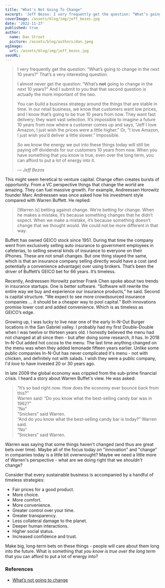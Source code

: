 ```yaml
---
title: "What's Not Going To Change"
excerpt: 'Jeff Bezos: I very frequently get the question: “What’s going to change in the next 10 years?” That’s a very interesting question. I almost never get the question: “What’s not going to change in the next 10 years?” And I submit to you that that second question is actually the more important of the two.'
coverImage: /assets/blog/img/jeff_bezos.jpg
date: '2022-11-27'
published: true
author:
  name: Dan Stroot
  picture: /assets/blog/authors/dan.jpeg
ogImage:
  url: /assets/blog/img/jeff_bezos.jpg
seoURL:
---
```


> I very frequently get the question: “What’s going to change in the next 10 years?” That’s a very interesting question.
>
> I almost never get the question: “What’s **not** going to change in the next 10 years?” And I submit to you that that second question is actually the more important of the two.
>
> You can build a business strategy around the things that are stable in time. In our retail business, we know that customers want low prices, and I know that’s going to be true 10 years from now. They want fast delivery; they want vast selection. It’s impossible to imagine a future 10 years from now where a customer comes up and says, “Jeff I love Amazon, I just wish the prices were a little higher.” Or, “I love Amazon, I just wish you’d deliver a little slower.” Impossible.
>
> So we know the energy we put into these things today will still be paying off dividends for our customers 10 years from now. When you have something that you know is true, even over the long term, you can afford to put a lot of energy into it.
>
> <cite>&mdash; Jeff Bezos</cite>

This might seem heretical to venture capital. Change often creates bursts of opportunity. From a VC perspective things that change the world are amazing. They can fuel massive growth. For example, Andreessen Horowitz founder Marc Andreessen was once asked how his investment style compared with Warren Buffett. He replied:

> [Warren is] betting against change. We’re betting for change. When he makes a mistake, it’s because something changes that he didn’t expect. When we make a mistake, it’s because something doesn’t change that we thought would. We could not be more different in that way.

Buffett has owned GEICO stock since 1951. During that time the company went from exclusively selling auto insurance to government employees in cafeterias, to selling several kinds of insurance to everyone on their iPhones. These are not small changes. But one thing stayed the same, which is that an insurance company selling directly would have a cost (and potentially a convenience advantage) over using brokers. That’s been the driver of Buffett’s GEICO bet for 66 years. It’s timeless.

Recently, Andreessen Horowitz partner Frank Chen spoke about two trends in insurance startups. One is better software. “Software will rewrite the entire way we buy and experience our insurance products,” he said. Second is capital structure. “We expect to see more crowdsourced insurance companies … it should be a cheaper way to pool capital.” Both innovations promise lower cost and added convenience. Which is as timeless as GEICO’s edge.

Growing up, I was lucky to live near one of the early In-N-Out Burger locations in the San Gabriel valley. I probably had my first Double-Double when I was twelve or thirteen years old. I honestly believed the menu had not changed at all since then - but after doing some research, it has. In 2018 In-N-Out added hot cocoa to the menu. The last time anything changed on the menu was when they added lemonade fifteen years earlier. Unlike some public companies In-N-Out has never complicated it's menu - not with chicken, and definitely not with salads. I wish they were a public company, I'd _love_ to have invested 20 or 30 years ago.

In late 2009 the global economy was crippled from the sub-prime financial crisis. I heard a story about Warren Buffet's view. He was asked:

> “It’s so bad right now. How does the economy ever bounce back from this?”<br/>
> Warren said: “Do you know what the best-selling candy bar was in 1962?”<br/>
> “No”<br/>
> “Snickers” said Warren.<br/>
> “And do you know what the best-selling candy bar is today?” Warren said.<br/>
> “No”<br/>
> “Snickers” said Warren.

Warren was saying that some things haven't changed (and thus are great bets over time). Maybe all of the focus today on "innovation" and "change" in companies today is a little bit overwrought? Maybe we need a little more of Warren's perspective - what are we doing right that we _shouldn't_ change?

Consider that every sustainable business is accompanied by a handful of timeless strategies:

- Fair prices for a good product.
- More choice.
- More comfort.
- More convenience.
- Greater control over your time.
- Greater transparency.
- Less collateral damage to the planet.
- Deeper human interactions.
- Higher social status.
- Increased confidence and trust.

Make big, long-term bets on these things - people will care about them long into the future. What is something that _you know is true over the long term_ that you can afford to put a lot of energy into?

### References

- [What’s not going to change](https://www.goodreads.com/quotes/966699-i-very-frequently-get-the-question-what-s-going-to-change)

